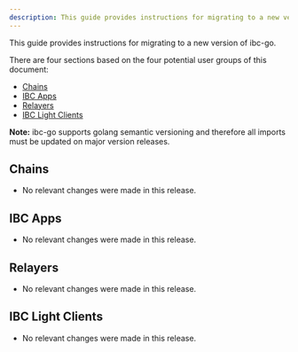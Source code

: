 ```yaml
---
description: This guide provides instructions for migrating to a new version of ibc-go.
---
```


This guide provides instructions for migrating to a new version of ibc-go.

There are four sections based on the four potential user groups of this document:

* [Chains](#chains)
* [IBC Apps](#ibc-apps)
* [Relayers](#relayers)
* [IBC Light Clients](#ibc-light-clients)

**Note:** ibc-go supports golang semantic versioning and therefore all imports must be updated on major version releases.

## Chains

* No relevant changes were made in this release.

## IBC Apps

* No relevant changes were made in this release.

## Relayers

* No relevant changes were made in this release.

## IBC Light Clients

* No relevant changes were made in this release.
